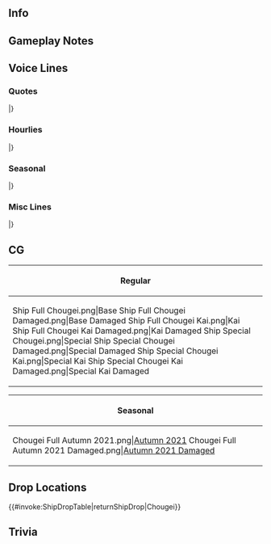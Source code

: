 ==Info==
{{KanmusuInfo|ID=435}}
{{KanmusuInfo|ID=440}}

==Gameplay Notes==

==Voice Lines==
===Quotes===
{{ShipquoteHeader}}
{{ShipquoteKai
|scenario = Introduction
|origin =提督、迅鯨型潜水母艦二番艦、長鯨です。いつも姉が大変お世話になっています。はい！潜水艦のお世話はあたしにお任せですよ。
|translation =Admiral, I'm the 2nd ship of the Jingei-class submarine tenders, Chougei. You've been taking very good care of my elder sister. Yes! You can leave the submarines to me.
}}
{{ShipquoteKai
|scenario = Introduction|kai = true
|origin =提督、迅鯨型潜水母艦二番艦、長鯨、ここです。今日も姉が本当に大変お世話になっています。はい！潜水艦のお世話はわたしにどんと任せおいて。
|translation =Admiral, 2nd ship of the Jingei-class submarine tenders, Chougei, reporting in. You're taking very good care of my elder sister today too. Yes! You can totally leave the submarines to me.
}}
{{ShipquoteKai
|scenario = Library
|origin =迅鯨型潜水母艦の二番艦、長鯨。迅鯨姉さんの妹です。少しだけ旧式ですが、最新潜水母艦が空母に改装されたので、最前線の潜水母艦に再配備されました。潜水母艦として、更に輸送任務や対空戦闘、戦いが終わった後も大切なお仕事、頑張りました。姉さん共々、忘れないでね。
|translation =I'm the 2nd ship of the Jingei-class submarine tenders, Chougei. I'm Jingei's little sister. We're a little bit outdated but because the newer submarine tenders were converted into carriers<ref>''Zuihou'' and ''Shouhou''</ref>, we were reassigned to the front lines as submarine tenders. I did all my important jobs as best I could. From being a submarine tender, to transport operations, to anti-air combat, and even after the war. Please don't forget me or my sister.
}}
{{ShipquoteKai
|scenario = Secretary 1
|origin =提督、おはよう。今日も準備バッチリよ！
|translation =Admiral, good morning. I'm ready to go today too!
}}
{{ShipquoteKai
|scenario = Secretary 2
|origin =潜水艦さんたち、今日もいい子でちね。ん？あれ？姉さんは？…まあ、いいか。
|translation =The submarines have been good girls today too. Hmm? Huh? Where's my elder sister? ...Oh well.
}}
{{ShipquoteKai
|scenario = Secretary 3
|origin =ジャガイモ、よし。人参、よし。玉ねぎ、よし。米、よし。燃料、よし。魚雷、よし。よーし！
|translation =Potatoes, check. Carrots, check. Onions, check. Rice, check. Fuel, check. Torpedoes, check. All good!
}}
{{ShipquoteKai
|scenario = Idle
|origin =雪風さん、初霜さん、元気そうね。良かった！提督は…あぁ、また姉さんのとこ？もう。あたし一言行ってくる。えぇ？やめた方がいい？なんで？
|translation =Yukikaze, Hatsushimo, you're looking well. That's great! The Admiral is... Ah, he's with my sister again? Jeez. I'm going to have a word with them. Huh? I better not? Why?
}}
{{ShipquoteKai
|scenario = Secretary Married
|origin =長鯨特製カレー、できたよ。食べる？人参、ジャガイモたっぷり。貴重な玉ねぎも。ねぇ？元気出るよ。はい。
|translation =The Chougei Special Curry is done. Want some? It's got plenty of potatoes and carrots. Also some precious onions too. Well? It'll perk you up. Here.
}}
{{ShipquoteKai
|scenario = Wedding
|origin =提督、どうしましたか？えぇ？あの？姉さん？迅鯨姉さん呼んできましょうか？違うの？あたし？うそ、いいの？本当に？あ、ありがとう！
|translation =Admiral, what's the matter? Huh? Umm? Is this about my sister? Would you like me to get Jingei? You don't? You want me? No way, can I have this? Really? Th-thank you!
}}
{{ShipquoteKai
|scenario = Looking At Scores
|origin =情報ですね。お持ちします。よーいしょ。はい。
|translation =Information, right? I'll go get it. Huuuup. Here.
}}
{{ShipquoteKai
|scenario = Joining A Fleet
|origin =第二潜水艦隊、旗艦長鯨、抜錨。みんな、いい？付いてきて。行くよ〜！
|translation =2nd Submarine Squadron, flagship Chougei, weighing anchor. Everyone, ready? Follow me. Let's gooo!
}}
{{ShipquoteKai
|scenario = Joining A Fleet|kai = true
|origin =第七潜水艦隊、旗艦長鯨、抜錨です。みんな、付いてきて。行くよ〜！
|translation =7th Submarine Squadron, flagship Chougei, weighing anchor. Everyone, follow me. Let's gooo!
}}
{{ShipquoteKai
|scenario = Equipment 1
|origin =いいですね。はい。
|translation =This is nice. It is.
}}
{{ShipquoteKai
|scenario = Equipment 1|kai = true
|origin =うん。すごいいいですね。はい。
|translation =Yup. This is really nice. It is.
}}
{{ShipquoteKai
|scenario = Equipment 2
|origin =よいーしょ！提督、積みました。
|translation =Huuup! Admiral, all loaded.
}}
{{ShipquoteKai
|scenario = Equipment 3
|origin =行っちゃいましょう！
|translation =Let's get going!
}}
{{ShipquoteKai
|scenario = Supply
|origin =補給は本当に大事。よーし！
|translation =Supplies are really important. All good!
}}
{{ShipquoteKai
|scenario = Docking Minor
|origin =ごめん、ちょっと直してくるから。
|translation =Sorry, I'm going in for a quick repair.
}}
{{ShipquoteKai
|scenario = Docking Major
|origin =うわちゃ〜！ごめん、がっつり直してくるから。
|translation =Wheeeew! Sorry, I'm going in for serious repairs.
}}
{{ShipquoteKai
|scenario = Construction
|origin =新しい子、できたみたい。
|translation =Looks like a new girl is done.
}}
{{ShipquoteKai
|scenario = Returning From Sortie
|origin =艦隊、帰港します。みんな、お疲れさま〜！
|translation =The fleet has returned to port. Everyone, great job!
}}
{{ShipquoteKai
|scenario = Starting A Sortie
|origin =第六艦隊、潜水母艦長鯨、出撃します。潜水艦たち、用意はいい？行きますよ！
|translation =6th Fleet, submarine tender Chougei, sortieing. Submarines, are you all ready? We're heading out now!
}}
{{ShipquoteKai
|scenario = Battle Start
|origin =敵、発見です！さあ、お仕事かかりましょう。みんな、配置について。準備はいい？
|translation =Enemy spotted! Come on, let's get to work. Everyone, get in formation. Ready?
}}
{{ShipquoteKai
|scenario = Attack
|origin =き、来ちゃうの？う、撃って！
|translation =Th-they're coming? F-fire!
}}
{{ShipquoteKai
|scenario = Night Attack
|origin =嫌だ、まじ？打ち返して！
|translation =Oh no, really? Counterattack!
}}
{{ShipquoteKai
|scenario = Night Attack|kai = true
|origin =舐めるなっての！打ち返して！
|translation =Don't underestimate me! Counterattack!
}}
{{ShipquoteKai
|scenario = Night Battle
|origin =夜は危ないけど、大丈夫？
|translation =The night is dangerous but will we be alright?
}}
{{ShipquoteKai
|scenario = Night Battle|kai = true
|origin =夜は危ないって！でも…行っちゃう？いい？
|translation =I said the night is dangerous! Are you sure... let's give it a shot? OK?
}}
{{ShipquoteKai
|scenario = MVP
|origin =やった！潜水戦隊の勝利！任せておいてよ。姉さん、見てた？ほらほら！
|translation =Hooray! The submarine squadron is victorious! You just leave it all to me. Sis, did you see that? Look, look!
}}
{{ShipquoteKai
|scenario = Minor Damage 1
|origin =やだ！
|translation =Oh no!
}}
{{ShipquoteKai
|scenario = Minor Damage 2
|origin =わああ！マジ！？
|translation =Aaah! Seriously!?
}}
{{ShipquoteKai
|scenario = Major Damage
|origin =やだ！もう～！退避退避！下がって～！
|translation =Oh no! Jeez! Back up, back up! Fall back!
}}
{{ShipquoteKai
|scenario = Sunk
|origin =えぇ？…やだ…うそ…あたし沈むの？……そんな…聞いてない…聞いてないよ…
|translation =Huh? ...Oh no... No way... I'm sinking? ...It can't be... No one... No one told me it could happen...
}}
|}
<references/>
{{clear}}

===Hourlies===
{{ShipquoteHeader|type = hourly}}
{{ShipquoteKai|kai = true
|scenario = 00:00
|origin =提督、任せておいて。あたし、長鯨がしっかり秘書艦を努めてあげる。潜水母艦の秘書艦、いいでしょう？
|translation =Admiral, leave it to me. I, Chougei, will be your secretary ship. You're fine with a submarine tender as secretary, right?
}}
{{ShipquoteKai|kai = true
|scenario = 01:00
|origin =マルヒトマルマルです。さあ、まずは残った書類だよね？第六艦隊の分から、任せておいて。
|translation =It's 0100. Right, we have to finish the remaining paperwork first, right? Let me do the 6th Fleet's ones.
}}
{{ShipquoteKai|kai = true
|scenario = 02:00
|origin =マルフタマルマルです。よし。伊号と呂号関連はこれでおしまい。提督、次は？げぇ。水雷戦隊のか？
|translation =It's 0200. Alright. The I-type and Ro-type paperwork is done. Admiral, what's next? Urgh. The torpedo squadrons'?
}}
{{ShipquoteKai|kai = true
|scenario = 03:00
|origin =マルサンマルマルです。ふあぁ〜。やっと書類終わった。ちょっと一休みする？お茶入れるね。待ってて。
|translation =It's 0300. Wheeew. We're finally done. Want to take a short break? I'll go make some tea. Wait here.
}}
{{ShipquoteKai|kai = true
|scenario = 04:00
|origin =提督、お茶もう一杯入れましょうか？はい、了解です。時刻は…今マルヨンマルマル。もうすぐ朝です。
|translation =Admiral, should I make some more tea? Alright, got it. The time is... now 0400. It's almost morning.
}}
{{ShipquoteKai|kai = true
|scenario = 05:00
|origin =マルゴーマルマルです。朝ですね。総員起こしかけますか？ここでは…もう少しあとでも？了解です。
|translation =It's 0500. It's morning. Shall I go wake everyone up? You do it... a bit later here? Understood.
}}
{{ShipquoteKai|kai = true
|scenario = 06:00
|origin =マルロクマルマルです。提督、艦隊に総員起こしかけますね。艦隊、総員起こし！朝です！みんなさん、起きてください！朝です！うん！いい朝。
|translation =It's 0600. Admiral, I'll rouse the fleet now. Fleet, assemble! It's morning! Everyone, please wake up! It's morning! Yup! It's a nice morning.
}}
{{ShipquoteKai|kai = true
|scenario = 07:00
|origin =マルナナマルマルです。提督、朝食はこちらに。すみません、潜水艦たちと同じものですが、炊きたての銀シャリに、沢庵、そして…はい！長鯨特製の赤味噌のお味噌汁です。豪華にジャガイモ入れです。どうぞ！
|translation =It's 0700. Admiral, here's breakfast. Sorry for giving you the same thing as the submarines. There's freshly cooked rice, pickled daikon, and... Here! My special red miso soup. I've even added potatoes as a little something extra. Help yourself!
}}
{{ShipquoteKai|kai = true
|scenario = 08:00
|origin =マルハチマルマルです。提督、ご飯のおかわりはどうですか？せっかくの銀シャリ、遠慮しないで。ほら！
|translation =It's 0800. Admiral, would you like another helping? We've finally got rice so no need to be shy. Go on!
}}
{{ShipquoteKai|kai = true
|scenario = 09:00
|origin =マルキューマルマルです。姉さんのご飯とどっちが好きですか？…本当に？またまた〜。あぁ、姉さん！嘘です！
|translation =It's 0900. Between my sister and I, whose food do you like best? ...Really? Oh you. Ah, sis! Made you look!
}}
{{ShipquoteKai|kai = true
|scenario = 10:00
|origin =いたー〜。提督、そんなに怒らくても…軽い冗談なのに…そんなに姉さん怖いんですか？……いやそういうことじゃなくて？ん〜…あぁ、時間は今ヒトマルマルマルです。
|translation =Owwww. Admiral, you didn't have to get so mad... It was just a light-hearted joke... Are you that scared of my sister? ...That's not the problem? Hmmm... Ah, the time is now 1000.
}}
{{ShipquoteKai|kai = true
|scenario = 11:00
|origin =ヒトヒトマルマ…あぁ、酒匂さん！元気？あたしも元気元気！ほら、完全状態！ん、ん〜、んんん〜。あぁ、よかったらお昼一緒する？おにぎりだけど、いいよね？
|translation =110... Ah, Sakawa! How are you? I'm doing very well thanks! Look, I'm in perfect condition! Hm, hmmm, humhumhuuum. Ah, if you don't mind, would you like to join us for lunch? It's just rice balls but that's fine, right?
}}
{{ShipquoteKai|kai = true
|scenario = 12:00
|origin =ヒトフタマルマル。お昼です。提督、酒匂さん、長鯨特製の塩おにぎりをどうぞ。ねぇ？美味しいよね？シンプルだけど、海の上ではこれが一番。あぁ、お味噌汁！そこの薬缶に入てるから茶碗に入れて飲んで。
|translation =1200. It's lunchtime. Admiral, Sakawa, have some of my special salted rice balls. Well? It's good, right? They're simple but they're the best thing to have at sea. Ah, the miso soup! It's in that kettle. If you'd like some, pour it out into a bowl.
}}
{{ShipquoteKai|kai = true
|scenario = 13:00
|origin =提督、お腹いっぱいになった？そう、良かった。食後のお茶、ここに置くね？時間はね…ちょうどヒトサンマルマル。
|translation =Admiral, did you have enough to eat? I see, great. I'll leave some tea here for you, alright? The time is... now 1300.
}}
{{ShipquoteKai|kai = true
|scenario = 14:00
|origin =ヒトヨンマルマルです。この時間っていつも少し眠くなっちゃうよね？ちょっとだけ、お昼寝しちゃうか？
|translation =It's 1400. You tend to get sleepy at this time of day, don't you? Shall we take a quick nap?
}}
{{ShipquoteKai|kai = true
|scenario = 15:00
|origin =ヒトゴーマルマ…あぁ、姉さん！お疲れさま〜！ん？もちろん元気してます。提督も元気だよ。ほら！
|translation =150... Ah, sis! Good work~! Hmm? Of course I'm fine. The Admiral is fine too. Go on!
}}
{{ShipquoteKai|kai = true
|scenario = 16:00
|origin =ヒトロクマルマ…えぇ？提督が好きかって？そりゃ好き…なのかな…？好きじゃなきゃ一緒に居れないし…あれ？あれれ？姉さん、なんて複雑な顔してんの？
|translation =160... Huh? Do I like the Admiral? Well of course I do... I think...? I mean if I didn't like him I wouldn't be with him... Huh? Huuuh? Sis, why do you have such a conflicted expression? 
}}
{{ShipquoteKai|kai = true
|scenario = 17:00
|origin =ヒトナナマルマルです。提督、見て。夕日。綺麗。提督、夕焼け空、好き？あたしは好き。少し悲しい色だけど、なんか泣きたくなるけど、綺麗。やだ、泣ける。
|translation =It's 1700. Admiral, look. It's the sunset. It's beautiful. Admiral, do you like sunsets? I do. The colour is a bit sad and makes me want to cry, but it's beautiful. Oh no, I'm tearing up.
}}
{{ShipquoteKai|kai = true
|scenario = 18:00
|origin =ヒトハチマルマルです。提督、お夕飯の支度しますね。今日は何がいいかな。提督の好きな、長鯨特製カレー？それとも…あぁ、お鍋にします？潜水艦たちも呼んで。
|translation =It's 1800. Admiral, I'm going to make dinner. I wonder what I should make. My special curry that you love? Or maybe... Ah, you want to have hotpot? Let's invite the submarines too.
}}
{{ShipquoteKai|kai = true
|scenario = 19:00
|origin =ヒトキュマルマ…あぁ、いらっしゃい！ヒトミ、イヨ、シオン、シオイまで！ようこそ。イヨ、その一升瓶って…提督、今日は飲んじゃてもいい日でしたっけ…いいか。
|translation =190... Ah, welcome! Hitomi, Iyo, Shion, and Shioi too! Come on in. Iyo, that bottle<ref>A 1800 mL ''isshobin'' bottle.</ref>... It's alright to drink today? ...Well, whatever.
}}
{{ShipquoteKai|kai = true
|scenario = 20:00
|origin =フタマルマルマル。さあ、できました。長鯨特製のお鍋。みんな、取皿はある？よーし！じゃあ、いたたきます。あぁ、提督、はい。あたしがよそってあげる。どうぞ。
|translation =2000. There, it's done. My special hotpot. Does everyone have a plate? Greeeat! Well then, let's dig in. Ah, Admiral, here. I'll serve you. Go on.
}}
{{ShipquoteKai|kai = true
|scenario = 21:00
|origin =イヨ、流石に飲みすぎでは？そのぐらいにしときなって。提督も付き合って飲みすぎ。明日の執務に響くから。時間？時間はまだフタヒトマルマルだけど…
|translation =Iyo, don't you think you're drinking too much? I said that's enough. Admiral, you're drinking too much too. You're going to regret it tomorrow. The time? It's only 2100 but...
}}
{{ShipquoteKai|kai = true
|scenario = 22:00
|origin =フタフタマルマルです。はいはい、もうお開き。はい、イヨも。ここまでです。提督、はい、お水。みんな立てる？はい！ここまで、解散。
|translation =2200. Alright now, time to break it up. You too, Iyo. That's enough. Admiral, have some water. Can all of you stand? Alright! Dismissed.
}}
{{ShipquoteKai|kai = true
|scenario = 23:00
|origin =フタサンマルマルです。提督、今日も一日お疲れ。いや、どんちゃん騒ぎだったね。少しだけ休んで、残った書類、片付けていきますか？まずは少し休んで。
|translation =It's 2300. Admiral, good job today as always. Whew, everyone really let loose. Let's take a short break then finish up the rest of the paperwork, alright? Rest first.
}}
|}
<references/>
{{clear}}

===Seasonal===
{{SeasonalHeaderOld}}
{{SeasonalQuote
|scenario = [[Seasonal/Autumn_2021|Autumn 2021]]
|origin = うん。いい匂い。たまんないね。鎮守府秋祭りの屋台、提督次何食べる？えっと、私はね…はむむむむ。
|translation =	Yeah, that smells nice. It's irresistible. What do you want to have next from the Naval Base Autumn Festival stalls, Admiral? Umm, I'll have... *omnomnomnom*	
|audio = Chougei Autumn 2021 Secretary 1.mp3
|notes =
}}
|}<references/>

{{clear}}

===Misc Lines===
{{SeasonalHeaderOld}}
{{SeasonalQuote
|scenario = Special Attack
|origin = 皆いい子、よしよし。準備はいい？よーし！いっけーっ！
|translation = You're all good girls. There, there. Are you ready? Alriiiight! Let's goooo!
|audio = Chougei Special Attack.mp3
|notes = 
}}
{{SeasonalQuote
|scenario = Special Attack Damaged
|origin = うわんっ！ヤだ〜！
|translation = Aaah! Oh nooo!
|audio = Chougei Special Attack Damaged.mp3
|notes = 
}}
|}<references/>

{{clear}}

==CG==
{| class="mw-collapsible mw-collapsed wikitable" style="width: 100%;"
!Regular
|-
|<gallery>
Ship Full Chougei.png|Base
Ship Full Chougei Damaged.png|Base Damaged
Ship Full Chougei Kai.png|Kai
Ship Full Chougei Kai Damaged.png|Kai Damaged
Ship Special Chougei.png|Special
Ship Special Chougei Damaged.png|Special Damaged
Ship Special Chougei Kai.png|Special Kai
Ship Special Chougei Kai Damaged.png|Special Kai Damaged
</gallery>
|}

{| class="mw-collapsible mw-collapsed wikitable" style="width: 100%;"
!Seasonal
|-
|<gallery>
Chougei Full Autumn 2021.png|[[Seasonal/Autumn_2021|Autumn 2021]]
Chougei Full Autumn 2021 Damaged.png|[[Seasonal/Autumn_2021|Autumn 2021 Damaged]]
</gallery>
|}

==Drop Locations==
{{#invoke:ShipDropTable|returnShipDrop|Chougei}}

==Trivia==

{{Shiplist}}
